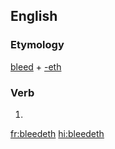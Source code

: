 ==English==

===Etymology===
[[bleed]] + [[-eth]]

===Verb===
{{head|en|verb form}}

# {{en-archaic third-person singular of|bleed}}

[[fr:bleedeth]]
[[hi:bleedeth]]